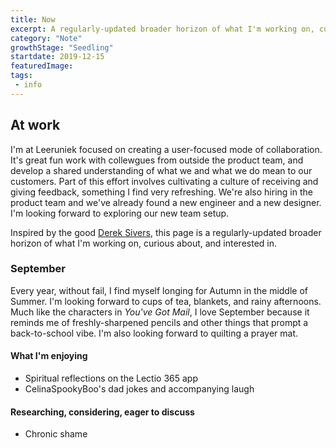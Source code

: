 ```yaml
---
title: Now
excerpt: A regularly-updated broader horizon of what I'm working on, curious about, and interested in.
category: "Note"
growthStage: "Seedling"
startdate: 2019-12-15
featuredImage: 
tags:
 - info
---
```

## At work
I'm at Leeruniek focused on creating a user-focused mode of collaboration. It's great fun work with collewgues from outside the product team, and develop a shared understanding of what we and what we do mean to our customers. Part of this effort involves cultivating a culture of receiving and giving feedback, something I find very refreshing. We're also hiring in the product team and we've already found a new engineer and a new designer. I'm looking forward to exploring our new team setup.

Inspired by the good [Derek Sivers](https://sive.rs), this page is a regularly-updated broader horizon of what I'm working on, curious about, and interested in.

### September
Every year, without fail, I find myself longing for Autumn in the middle of Summer. I'm looking forward to cups of tea, blankets, and rainy afternoons. Much like the characters in _You've Got Mail_, I love September because it reminds me of freshly-sharpened pencils and other things that prompt a back-to-school vibe. I'm also looking forward to quilting a prayer mat.

#### What I'm enjoying
- Spiritual reflections on the Lectio 365 app
- CelinaSpookyBoo's dad jokes and accompanying laugh

#### Researching, considering, eager to discuss
- Chronic shame